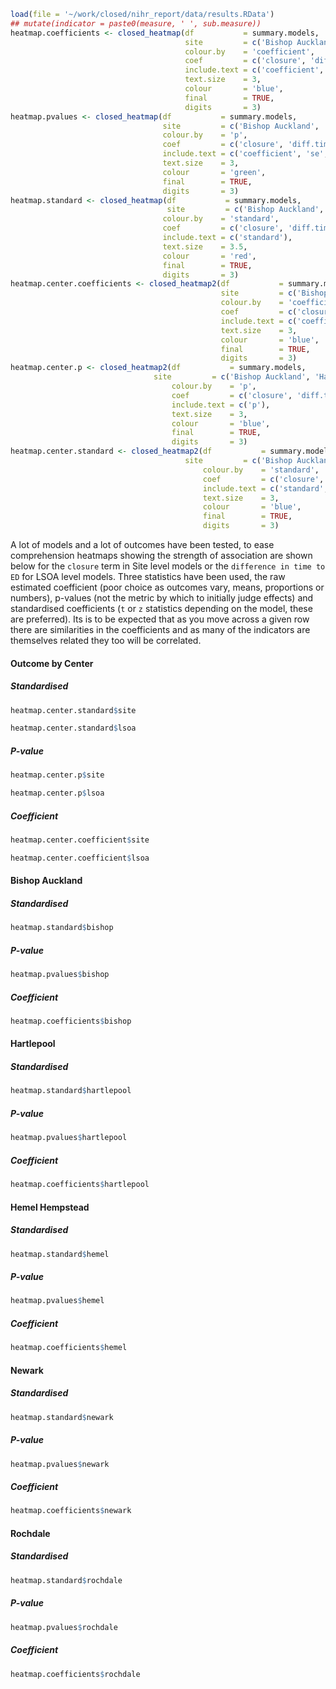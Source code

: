 ```r
load(file = '~/work/closed/nihr_report/data/results.RData')
## mutate(indicator = paste0(measure, ' ', sub.measure))
heatmap.coefficients <- closed_heatmap(df           = summary.models,
                                       site         = c('Bishop Auckland', 'Hartlepool', 'Hemel Hempstead', 'Newark', 'Rochdale'),
                                       colour.by    = 'coefficient',
                                       coef         = c('closure', 'diff.time.to.ed'),
                                       include.text = c('coefficient', 'se', 'p'),
                                       text.size    = 3,
                                       colour       = 'blue',
                                       final        = TRUE,
                                       digits       = 3)
heatmap.pvalues <- closed_heatmap(df           = summary.models,
                                  site         = c('Bishop Auckland', 'Hartlepool', 'Hemel Hempstead', 'Newark', 'Rochdale'),
                                  colour.by    = 'p',
                                  coef         = c('closure', 'diff.time.to.ed'),
                                  include.text = c('coefficient', 'se', 'p'),
                                  text.size    = 3,
                                  colour       = 'green',
                                  final        = TRUE,
                                  digits       = 3)
heatmap.standard <- closed_heatmap(df           = summary.models,
                                   site         = c('Bishop Auckland', 'Hartlepool', 'Hemel Hempstead', 'Newark', 'Rochdale'),
                                  colour.by    = 'standard',
                                  coef         = c('closure', 'diff.time.to.ed'),
                                  include.text = c('standard'),
                                  text.size    = 3.5,
                                  colour       = 'red',
                                  final        = TRUE,
                                  digits       = 3)
heatmap.center.coefficients <- closed_heatmap2(df           = summary.models,
                                               site         = c('Bishop Auckland', 'Hartlepool', 'Hemel Hempstead', 'Newark', 'Rochdale'),
                                               colour.by    = 'coefficient',
                                               coef         = c('closure', 'diff.time.to.ed'),
                                               include.text = c('coefficient', 'p'),
                                               text.size    = 3,
                                               colour       = 'blue',
                                               final        = TRUE,
                                               digits       = 3)
heatmap.center.p <- closed_heatmap2(df           = summary.models,
                	            site         = c('Bishop Auckland', 'Hartlepool', 'Hemel Hempstead', 'Newark', 'Rochdale'),
                                    colour.by    = 'p',
                                    coef         = c('closure', 'diff.time.to.ed'),
                                    include.text = c('p'),
                                    text.size    = 3,
                                    colour       = 'blue',
                                    final        = TRUE,
                                    digits       = 3)
heatmap.center.standard <- closed_heatmap2(df           = summary.models,
                	                   site         = c('Bishop Auckland', 'Hartlepool', 'Hemel Hempstead', 'Newark', 'Rochdale'),
                                           colour.by    = 'standard',
                                           coef         = c('closure', 'diff.time.to.ed'),
                                           include.text = c('standard', 'p'),
                                           text.size    = 3,
                                           colour       = 'blue',
                                           final        = TRUE,
                                           digits       = 3)


```

A lot of models and a lot of outcomes have been tested, to ease comprehension heatmaps showing the strength of association are shown below for the `closure` term in Site level models or the `difference in time to ED` for LSOA level models.  Three statistics have been used, the raw estimated coefficient (poor choice as outcomes vary, means, proportions or numbers), p-values (not the metric by which to initially judge effects) and standardised coefficients (`t` or `z` statistics depending on the model, these are preferred).  Its is to be expected that as you move across a given row there are similarities in the coefficients and as many of the indicators are themselves related they too will be correlated.

#### Outcome by Center  {.tabset .tabset-fade .tabset-pills}
##### Standardised
```r
heatmap.center.standard$site

```
```r
heatmap.center.standard$lsoa

```

##### P-value
```r
heatmap.center.p$site

```
```r
heatmap.center.p$lsoa

```

##### Coefficient
```r
heatmap.center.coefficient$site

```
```r
heatmap.center.coefficient$lsoa

```

#### Bishop Auckland  {.tabset .tabset-fade .tabset-pills}

##### Standardised
```r
heatmap.standard$bishop

```

##### P-value
```r
heatmap.pvalues$bishop

```

##### Coefficient
```r
heatmap.coefficients$bishop

```


#### Hartlepool {.tabset .tabset-fade .tabset-pills}


##### Standardised
```r
heatmap.standard$hartlepool

```

##### P-value
```r
heatmap.pvalues$hartlepool

```

##### Coefficient
```r
heatmap.coefficients$hartlepool

```

#### Hemel Hempstead {.tabset .tabset-fade .tabset-pills}

##### Standardised
```r
heatmap.standard$hemel

```

##### P-value
```r
heatmap.pvalues$hemel

```

##### Coefficient
```r
heatmap.coefficients$hemel

```

#### Newark {.tabset .tabset-fade .tabset-pills}

##### Standardised
```r
heatmap.standard$newark

```

##### P-value
```r
heatmap.pvalues$newark

```

##### Coefficient
```r
heatmap.coefficients$newark

```

#### Rochdale {.tabset .tabset-fade .tabset-pills}


##### Standardised
```r
heatmap.standard$rochdale

```

##### P-value
```r
heatmap.pvalues$rochdale

```

##### Coefficient
```r
heatmap.coefficients$rochdale

```
